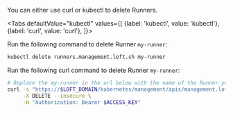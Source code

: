 

You can either use curl or kubectl to delete Runners.

<Tabs
    defaultValue="kubectl"
    values={[
      {label: 'kubectl', value: 'kubectl'},
      {label: 'curl', value: 'curl'},
    ]}>
  <TabItem value="kubectl">


Run the following command to delete Runner `my-runner`:
```bash
kubectl delete runners.management.loft.sh my-runner 
```


  </TabItem>
  <TabItem value="curl">


Run the following curl command to delete Runner `my-runner`:
```bash
# Replace the my-runner in the url below with the name of the Runner you want to delete
curl -s "https://$LOFT_DOMAIN/kubernetes/management/apis/management.loft.sh/v1/runners/my-runner" \
     -X DELETE --insecure \
     -H "Authorization: Bearer $ACCESS_KEY"
```


  </TabItem>
</Tabs>
